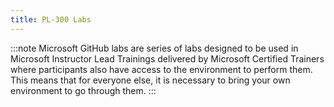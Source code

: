 ```yaml
---
title: PL-300 Labs
---
```


<Tabs>
  <TabItem label="Microsoft Learn">


<CardGrid>
  <LinkCard title="Get data in Power BI" href="https://learn.microsoft.com/en-us/training/modules/get-data/lab-prepare?WT.mc_id=studentamb_165290" />
  <LinkCard title="Load data in Power BI Desktop" href="https://learn.microsoft.com/en-us/training/modules/clean-data-power-bi/8-lab?WT.mc_id=studentamb_165290" />
  <LinkCard title="Configure a semantic model in Power BI Desktop" href="https://learn.microsoft.com/en-us/training/modules/configure-semantic-model-power-bi/8-lab?WT.mc_id=studentamb_165290" />
  <LinkCard title="Create DAX calculations" href="https://learn.microsoft.com/en-us/training/modules/dax-power-bi-create-calculations/7-lab?WT.mc_id=studentamb_165290" />
  <LinkCard title="Use time intelligence functions" href="https://learn.microsoft.com/en-us/training/modules/dax-power-bi-time-intelligence/3b-lab?WT.mc_id=studentamb_165290" />
  <LinkCard title="Create visual calculations in Power BI Desktop" href="https://learn.microsoft.com/en-us/training/modules/power-bi-visual-calculations/5-exercise?WT.mc_id=studentamb_165290" />
  <LinkCard title="Design Power BI reports" href="https://learn.microsoft.com/en-us/training/modules/power-bi-effective-reports/9-lab?WT.mc_id=studentamb_165290" />
  <LinkCard title="Enhance Power BI reports" href="https://learn.microsoft.com/en-us/training/modules/power-bi-effective-user-experience/10-lab?WT.mc_id=studentamb_165290" />
  <LinkCard title="Perform analytics in Power BI" href="https://learn.microsoft.com/en-us/training/modules/perform-analytics-power-bi/10-lab?WT.mc_id=studentamb_165290" />
  <LinkCard title="Create dashboards in Power BI" href="https://learn.microsoft.com/en-us/training/modules/create-dashboards-power-bi/10-lab?WT.mc_id=studentamb_165290" />
  <LinkCard title="Enforce row-level security in Power BI" href="https://learn.microsoft.com/en-us/training/modules/row-level-security-power-bi/lab?WT.mc_id=studentamb_165290" />
</CardGrid>

  </TabItem>

  <TabItem label="Microsoft GitHub">

:::note 
Microsoft GitHub labs are series of labs designed to be used in Microsoft Instructor Lead Trainings delivered by Microsoft Certified Trainers where participants also have access to the environment to perform them. This means that for everyone else, it is necessary to bring your own environment to go through them. 
:::

<CardGrid>
  <LinkCard title="Set up your own environment" href="https://microsoftlearning.github.io/PL-300-Microsoft-Power-BI-Data-Analyst/Instructions/Labs/00-setup.html" />
  <LinkCard title="Get data in Power BI" href="https://microsoftlearning.github.io/PL-300-Microsoft-Power-BI-Data-Analyst/Instructions/Labs/01-get-data-in-power-bi.html" />
  <LinkCard title="Clean, transform, and load data in Power BI" href="https://microsoftlearning.github.io/PL-300-Microsoft-Power-BI-Data-Analyst/Instructions/Labs/02-transform-data-power-bi.html" />
  <LinkCard title="Configure a semantic model in Power BI" href="https://microsoftlearning.github.io/PL-300-Microsoft-Power-BI-Data-Analyst/Instructions/Labs/03-configure-semantic-model.html" />
  <LinkCard title="Create DAX calculations in semantic models" href="https://microsoftlearning.github.io/PL-300-Microsoft-Power-BI-Data-Analyst/Instructions/Labs/04-create-dax-calculations.html" />
  <LinkCard title="Modify DAX filter context in Power BI" href="https://microsoftlearning.github.io/PL-300-Microsoft-Power-BI-Data-Analyst/Instructions/Labs/05-modify-dax-filter-context.html" />
  <LinkCard title="Use DAX time intelligence functions in Power BI" href="https://microsoftlearning.github.io/PL-300-Microsoft-Power-BI-Data-Analyst/Instructions/Labs/06-use-dax-time-intelligence.html" />
  <LinkCard title="Create visual calculations in Power BI Desktop" href="https://microsoftlearning.github.io/PL-300-Microsoft-Power-BI-Data-Analyst/Instructions/Labs/07-create-visual-calculations.html" />
  <LinkCard title="Design Power BI reports" href="https://microsoftlearning.github.io/PL-300-Microsoft-Power-BI-Data-Analyst/Instructions/Labs/08-design-power-bi-reports.html" />
  <LinkCard title="	Enhance Power BI report designs" href="https://microsoftlearning.github.io/PL-300-Microsoft-Power-BI-Data-Analyst/Instructions/Labs/09-enhance-power-bi-reports.html" />
  <LinkCard title="Perform analytics in Power BI" href="https://microsoftlearning.github.io/PL-300-Microsoft-Power-BI-Data-Analyst/Instructions/Labs/10-perform-analytics-power-bi.html" />
  <LinkCard title="Secure data access in Power BI" href="https://microsoftlearning.github.io/PL-300-Microsoft-Power-BI-Data-Analyst/Instructions/Labs/11-secure-data-access.html" />
  <LinkCard title="	(Optional) Create dashboards in Power BI" href="https://microsoftlearning.github.io/PL-300-Microsoft-Power-BI-Data-Analyst/Instructions/Labs/12-create-power-bi-dashboard.html" />
</CardGrid>

  </TabItem>
</Tabs>
